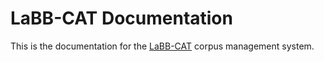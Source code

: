 # LaBB-CAT Documentation

This is the documentation for the [LaBB-CAT](https://labbcat.canterbury.ac.nz/) corpus management system.

